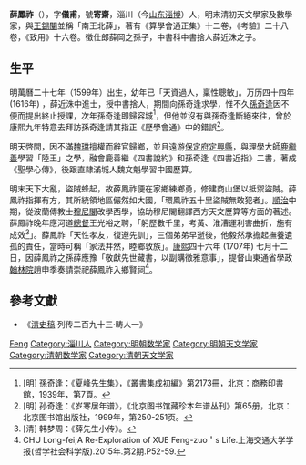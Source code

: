 '''薛鳳祚'''（{{bd|1600年||1680年}}），字'''儀甫'''，號'''寄齋'''，淄川（今[[山东|山东]][[淄博|淄博]]）人，明末清初天文學家及數學家，與[[王錫闡|王錫闡]]並稱「南王北薛」，著有《算學會通正集》十二卷，《考驗》二十八卷，《致用》十六卷。徵仕郎薛岡之孫子，中書科中書捨人薛近洙之子。

== 生平 ==
明萬曆二十七年（1599年）出生，幼年已「天資過人，稟性聰敏」。万历四十四年 (1616年) ，薛近洙中進士，授中書捨人，期間向孫奇逢求學，惟不久[[孫奇逢|孫奇逢]]因不便而提出終止授課，次年孫奇逢即歸容城<ref>[明] 孫奇逢：《夏峰先生集》，《叢書集成初編》第2173冊，北京：商務印書館，1939年，第7頁。</ref>，但他並沒有與孫奇逢斷絕來往，曾於康熙九年特意去拜訪孫奇逢請其指正《歷學會通》中的錯誤<ref>[明] 孙奇逢：《岁寒居年谱》，《北京图书馆藏珍本年谱丛刊》第65册，北京：北京图书馆出版社，1999年，第250-251页。</ref>。

明天啓間，因不滿[[魏璫|魏璫]]擅權而辭官歸鄉，並且遠游[[保定府|保定府]][[定興縣|定興縣]]，與理學大師[[鹿繼善|鹿繼善]]學習「陸王」之學，融會鹿善繼《四書說約》和孫奇逢《四書近指》二書，著成《聖學心傳》，後跟直隸滿城人魏文魁學習中國歷算。

明末天下大亂，盜賊蜂起，故薛鳳祚便在家鄉練鄉勇，修建商山堡以抵禦盜賊。薛鳳祚指揮有方，其所統領地區儼然如大國，「環鳳祚五十里盜賊無敢犯者」。[[順治|順治]]中期，從波蘭傳教士[[穆尼閣|穆尼閣]]改學西學，協助穆尼閣翻譯西方天文歷算等方面的著述。薛鳳祚晚年應河道[[總督|總督]]王光裕之聘，「躬歷數千里，考黃、淮漕運利害曲折，施有成效<ref>[清] 韩梦周：《薛先生小传》。</ref>」。薛鳳祚「天性孝友，復遵先訓」，三個弟弟早逝後，他毅然承擔起撫養遺孤的責任，當時可稱「家法井然，睦鄉敦族」。[[康熙|康熙]]四十六年 (1707年) 七月十二日，因薛鳳祚之孫薛應豫「敬獻先世藏書，以副購徵雅意事」，提督山東通省學政[[翰林院|翰林院]]趙申季奏請崇祀薛鳳祚入鄉賢祠<ref>CHU Long-fei;A Re-Exploration of XUE Feng-zuo＇s Life.上海交通大学学报(哲学社会科学版).2015年.第2期.P52-59.</ref>。

== 參考文獻 ==
*《[[清史稿|清史稿]]·列传二百九十三·畴人一》
{{reflist}}

{{中国数学史}}

{{Authority control}}
{{DEFAULTSORT:Xue薛}}
[[Category:薛姓|Feng]]
[[Category:淄川人|Category:淄川人]]
[[Category:明朝数学家|Category:明朝数学家]]
[[Category:明朝天文学家|Category:明朝天文学家]]
[[Category:清朝数学家|Category:清朝数学家]]
[[Category:清朝天文学家|Category:清朝天文学家]]